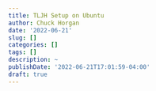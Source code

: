 ```yaml
---
title: TLJH Setup on Ubuntu
author: Chuck Horgan
date: '2022-06-21'
slug: []
categories: []
tags: []
description: ~
publishDate: '2022-06-21T17:01:59-04:00'
draft: true
---
```


